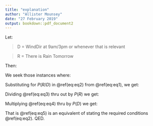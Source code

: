 ```yaml
---
title: "explanation"
author: "Allister Mounsey"
date: "27 February 2019"
output: bookdown::pdf_document2
---
```

Let:

> D = WindDir at 9am/3pm or whenever that is relevant

> R = There is Rain Tomorrow

Then:
\begin{equation}
P(R/D)=\frac{P(D/R).P(R)}{P(D)}
(\#eq:eq1)
\end{equation}

We seek those instances where:
\begin{equation}
P(R/D)\geq P(R)
(\#eq:eq2)
\end{equation}

Substituting for $P(R/D)$ in \@ref(eq:eq2) from \@ref(eq:eq1), we get:
\begin{equation}
\frac{P(D/R).P(R)}{P(D)}\geq P(R)
(\#eq:eq3)
\end{equation}

Dividing \@ref(eq:eq3) thru out by $P(R)$ we get:
\begin{equation}
\frac{P(D/R)}{P(D)}\geq 1
(\#eq:eq4)
\end{equation}

Multiplying \@ref(eq:eq4) thru by $P(D)$ we get:
\begin{equation}
P(D/R)\geq P(D)
(\#eq:eq5)
\end{equation}

That is \@ref(eq:eq5) is an equivalent of stating the required conditions \@ref(eq:eq2). QED.
 